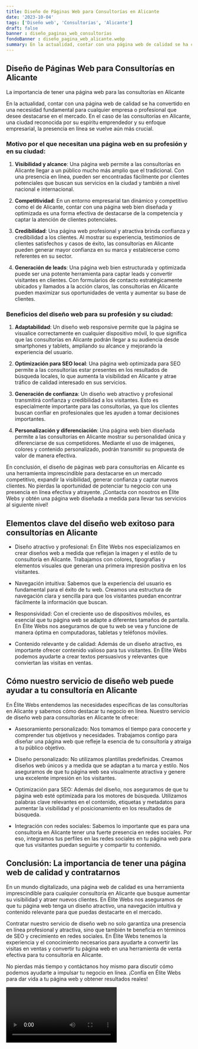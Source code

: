 ```yaml
---
title: Diseño de Páginas Web para Consultorías en Alicante
date: '2023-10-04'
tags: ['Diseño web', 'Consultorías', 'Alicante']
draft: false
banner : diseño_paginas_web_consultorías
fondoBanner : diseño_pagina_web_alicante.webp
summary: En la actualidad, contar con una página web de calidad se ha convertido en una necesidad fundamental para cualquier empresa o profesional que desee destacarse en el mercado. En el caso de las consultorías en Alicante, una ciudad reconocida por su espíritu emprendedor y su enfoque empresarial, la presencia en línea se vuelve aún más crucial.
---
```


## Diseño de Páginas Web para Consultorías en Alicante
La importancia de tener una página web para las consultorías en Alicante

En la actualidad, contar con una página web de calidad se ha convertido en una necesidad fundamental para cualquier empresa o profesional que desee destacarse en el mercado. En el caso de las consultorías en Alicante, una ciudad reconocida por su espíritu emprendedor y su enfoque empresarial, la presencia en línea se vuelve aún más crucial.

### Motivo por el que necesitan una página web en su profesión y en su ciudad:

1. **Visibilidad y alcance**: Una página web permite a las consultorías en Alicante llegar a un público mucho más amplio que el tradicional. Con una presencia en línea, pueden ser encontradas fácilmente por clientes potenciales que buscan sus servicios en la ciudad y también a nivel nacional e internacional.

2. **Competitividad**: En un entorno empresarial tan dinámico y competitivo como el de Alicante, contar con una página web bien diseñada y optimizada es una forma efectiva de destacarse de la competencia y captar la atención de clientes potenciales.

3. **Credibilidad**: Una página web profesional y atractiva brinda confianza y credibilidad a los clientes. Al mostrar su experiencia, testimonios de clientes satisfechos y casos de éxito, las consultorías en Alicante pueden generar mayor confianza en su marca y establecerse como referentes en su sector.

4. **Generación de leads**: Una página web bien estructurada y optimizada puede ser una potente herramienta para captar leads y convertir visitantes en clientes. Con formularios de contacto estratégicamente ubicados y llamados a la acción claros, las consultorías en Alicante pueden maximizar sus oportunidades de venta y aumentar su base de clientes.

### Beneficios del diseño web para su profesión y su ciudad:

1. **Adaptabilidad**: Un diseño web responsive permite que la página se visualice correctamente en cualquier dispositivo móvil, lo que significa que las consultorías en Alicante podrán llegar a su audiencia desde smartphones y tablets, ampliando su alcance y mejorando la experiencia del usuario.

2. **Optimización para SEO local**: Una página web optimizada para SEO permite a las consultorías estar presentes en los resultados de búsqueda locales, lo que aumenta la visibilidad en Alicante y atrae tráfico de calidad interesado en sus servicios.

3. **Generación de confianza**: Un diseño web atractivo y profesional transmitirá confianza y credibilidad a los visitantes. Esto es especialmente importante para las consultorías, ya que los clientes buscan confiar en profesionales que les ayuden a tomar decisiones importantes.

4. **Personalización y diferenciación**: Una página web bien diseñada permite a las consultorías en Alicante mostrar su personalidad única y diferenciarse de sus competidores. Mediante el uso de imágenes, colores y contenido personalizado, podrán transmitir su propuesta de valor de manera efectiva.

En conclusión, el diseño de páginas web para consultorías en Alicante es una herramienta imprescindible para destacarse en un mercado competitivo, expandir la visibilidad, generar confianza y captar nuevos clientes. No pierdas la oportunidad de potenciar tu negocio con una presencia en línea efectiva y atrayente. ¡Contacta con nosotros en Élite Webs y obtén una página web diseñada a medida para llevar tus servicios al siguiente nivel!

<GifSeo />

<Cta />

## Elementos clave del diseño web exitoso para consultorías en Alicante

- Diseño atractivo y profesional: En Élite Webs nos especializamos en crear diseños web a medida que reflejan la imagen y el estilo de tu consultoría en Alicante. Trabajamos con colores, tipografías y elementos visuales que generan una primera impresión positiva en los visitantes.

- Navegación intuitiva: Sabemos que la experiencia del usuario es fundamental para el éxito de tu web. Creamos una estructura de navegación clara y sencilla para que los visitantes puedan encontrar fácilmente la información que buscan.

- Responsividad: Con el creciente uso de dispositivos móviles, es esencial que tu página web se adapte a diferentes tamaños de pantalla. En Élite Webs nos aseguramos de que tu web se vea y funcione de manera óptima en computadoras, tabletas y teléfonos móviles.

- Contenido relevante y de calidad: Además de un diseño atractivo, es importante ofrecer contenido valioso para tus visitantes. En Élite Webs podemos ayudarte a crear textos persuasivos y relevantes que conviertan las visitas en ventas.

##  Cómo nuestro servicio de diseño web puede ayudar a tu consultoría en Alicante

En Élite Webs entendemos las necesidades específicas de las consultorías en Alicante y sabemos cómo destacar tu negocio en línea. Nuestro servicio de diseño web para consultorías en Alicante te ofrece:

- Asesoramiento personalizado: Nos tomamos el tiempo para conocerte y comprender tus objetivos y necesidades. Trabajamos contigo para diseñar una página web que refleje la esencia de tu consultoría y atraiga a tu público objetivo.

- Diseño personalizado: No utilizamos plantillas predefinidas. Creamos diseños web únicos y a medida que se adaptan a tu marca y estilo. Nos aseguramos de que tu página web sea visualmente atractiva y genere una excelente impresión en los visitantes.

- Optimización para SEO: Además del diseño, nos aseguramos de que tu página web esté optimizada para los motores de búsqueda. Utilizamos palabras clave relevantes en el contenido, etiquetas y metadatos para aumentar la visibilidad y el posicionamiento en los resultados de búsqueda.

- Integración con redes sociales: Sabemos lo importante que es para una consultoría en Alicante tener una fuerte presencia en redes sociales. Por eso, integramos tus perfiles en las redes sociales en tu página web para que tus visitantes puedan seguirte y compartir tu contenido.

## Conclusión: La importancia de tener una página web de calidad y contratarnos

En un mundo digitalizado, una página web de calidad es una herramienta imprescindible para cualquier consultoría en Alicante que busque aumentar su visibilidad y atraer nuevos clientes. En Élite Webs nos aseguramos de que tu página web tenga un diseño atractivo, una navegación intuitiva y contenido relevante para que puedas destacarte en el mercado.

Contratar nuestro servicio de diseño web no solo garantiza una presencia en línea profesional y atractiva, sino que también te beneficia en términos de SEO y crecimiento en redes sociales. En Élite Webs tenemos la experiencia y el conocimiento necesarios para ayudarte a convertir las visitas en ventas y convertir tu página web en una herramienta de venta efectiva para tu consultoría en Alicante.

No pierdas más tiempo y contáctanos hoy mismo para discutir cómo podemos ayudarte a impulsar tu negocio en línea. ¡Confía en Élite Webs para dar vida a tu página web y obtener resultados reales!

<Video />

<CtaBot job='Consultorías' city='Alicante'/>

<Gmaps query='Alicante+españa+maps' />